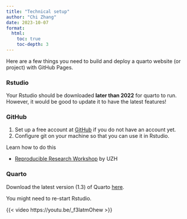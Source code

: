 ```yaml
---
title: "Technical setup"
author: "Chi Zhang"
date: 2023-10-07
format: 
  html:
    toc: true
    toc-depth: 3
---
```


Here are a few things you need to build and deploy a quarto website (or project) with GitHub Pages.

### Rstudio 

Your Rstudio should be downloaded **later than 2022** for quarto to run. However, it would be good to update it to have the latest features!


### GitHub

1. Set up a free account at [GitHub](https://github.com) if you do not have an account yet.
2. Configure git on your machine so that you can use it in Rstudio.

Learn how to do this

* [Reproducible Research Workshop](https://www.geo.uzh.ch/microsite/reproducible_research/post/rr-rstudio-git/) by UZH


### Quarto

Download the latest version (1.3) of Quarto [here](https://quarto.org/docs/get-started/).

You might need to re-start Rstudio.

{{< video https://youtu.be/_f3latmOhew >}}

